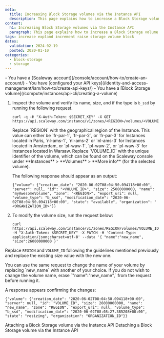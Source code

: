 ```yaml
---
meta:
  title: Increasing Block Storage volumes via the Instance API
  description: This page explains how to increase a Block Storage volume using the Instance API.
content:
  h1: Increasing Block Storage volumes via the Instance API
  paragraph: This page explains how to increase a Block Storage volume
tags: increase expland increment raise storage volume block
dates:
  validation: 2024-02-19
  posted: 2020-01-10
categories:
  - block-storage
  - storage
---
```


<Macro id="requirements" >

<Message type="requirement">
  - You have a [Scaleway account](/console/account/how-to/create-an-account/)
  - You have [configured your API keys](/identity-and-access-management/iam/how-to/create-api-keys/)
  - You have a [Block Storage volume](/compute/instances/api-cli/creating-a-volume)
</Message>

1. Inspect the volume and verify its name, size, and if the type is `b_ssd` by running the following request.
    ```
    curl -q -H "X-Auth-Token: $SECRET_KEY" -X GET https://api.scaleway.com/instance/v1/zones/<REGION>/volumes/<VOLUME_ID>
    ```

    <Message type="note">
      Replace `REGION` with the geographical region of the Instance. This value can either be `fr-par-1`, `fr-par-2`, or  `fr-par-3` for Instances located in Paris, `nl-ams-1`, `nl-ams-2` or `nl-ams-3` for Instances located in Amsterdam, or `pl-waw-1`, `pl-waw-2`, or `pl-waw-3` for Instances located in Warsaw. Replace `VOLUME_ID` with the unique identifier of the volume, which can be found on the Scaleway console under **Instances** > **Volumes** > **More info** (for the selected volume).
    </Message>

    The following response should appear as an output:

    ```
    {"volume": {"creation_date": "2020-06-02T08:04:50.094118+00:00", "server": null, "id": "<VOLUME_ID>", "size": 25000000000, "name": "myAwesomeVolume", "zone": "<REGION>", "export_uri": null, "volume_type": "b_ssd", "modification_date": "2020-06-02T08:04:50.094118+00:00", "state": "available", "organization": "<ORGANIZATION_ID>"}}
    ```
2. To modify the volume size, run the request below:
    ```
    curl https://api.scaleway.com/instance/v1/zones/REGION/volumes/VOLUME_ID -H "X-Auth-Token: $SECRET_KEY" -X PATCH -H 'Content-Type: application/json;charset=utf-8' --data '{ "name":"new_name", "size":26000000000 }'
    ```
  Replace `REGION` and `VOLUME_ID` following the guidelines mentioned previously and replace the existing size value with the new one.

  <Message type="note">
    You can use the same request to change the name of your volume by replacing `new_name` with another of your choice. If you do not wish to change the volume name, erase `"name":"new_name",` from the request before running it.
  </Message>

  A response appears confirming the changes:
  ```
  {"volume": {"creation_date": "2020-06-02T08:04:50.094118+00:00", "server": null, "id": "VOLUME_ID", "size": 26000000000, "name": "new_name", "zone": "REGION", "export_uri": null, "volume_type": "b_ssd", "modification_date": "2020-06-02T08:08:27.385208+00:00", "state": "resizing", "organization": "ORGANIZATION_ID"}}
  ```


<Navigation title="See also">
  <PreviousButton to="/compute/instances/api-cli/attaching-a-volume">Attaching a Block Storage volume via the Instance API</PreviousButton>
  <NextButton to="/compute/instances/api-cli/detaching-a-volume">Detaching a Block Storage volume via the Instance API</NextButton>
</Navigation>